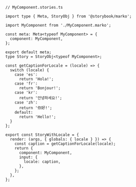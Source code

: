 ```tsx
// MyComponent.stories.ts

import type { Meta, StoryObj } from '@storybook/marko';

import MyComponent from './MyComponent.marko';

const meta: Meta<typeof MyComponent> = {
  component: MyComponent,
};

export default meta;
type Story = StoryObj<typeof MyComponent>;

const getCaptionForLocale = (locale) => {
  switch (locale) {
    case 'es':
      return 'Hola!';
    case 'fr':
      return 'Bonjour!';
    case 'kr':
      return '안녕하세요!';
    case 'zh':
      return '你好!';
    default:
      return 'Hello!';
  }
};

export const StoryWithLocale = {
  render: (args, { globals: { locale } }) => {
    const caption = getCaptionForLocale(locale);
    return {
      component: MyComponent,
      input: {
        locale: caption,
      },
    };
  },
};
```
